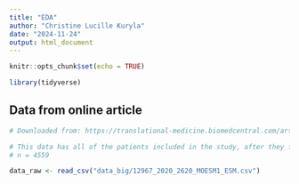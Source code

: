 ```yaml
---
title: "EDA"
author: "Christine Lucille Kuryla"
date: "2024-11-24"
output: html_document
---
```


```r
knitr::opts_chunk$set(echo = TRUE)

library(tidyverse)

```

## Data from online article

```r
# Downloaded from: https://translational-medicine.biomedcentral.com/articles/10.1186/s12967-020-02620-5#Sec14

# This data has all of the patients included in the study, after they filtered out certain patients due to the exclusion criteria in the paper
# n = 4559

data_raw <- read_csv("data_big/12967_2020_2620_MOESM1_ESM.csv")

```


